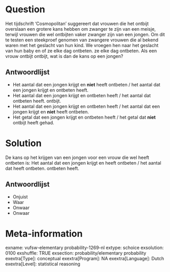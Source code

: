 Question
========
Het tijdschrift 'Cosmopolitan' suggereert dat vrouwen die het ontbijt overslaan een grotere kans hebben om zwanger te zijn van een meisje, terwijl vrouwen die wel ontbijten vaker zwanger zijn van een jongen. Om dit te testen een steekproef genomen van zwangere vrouwen die al bekend waren met het geslacht van hun kind. We vroegen hen naar het geslacht van hun baby en of ze elke dag ontbeten. ze elke dag ontbeten. Als een vrouw ontbijt ontbijt, wat is dan de kans op een jongen?

Antwoordlijst
----------
* Het aantal dat een jongen krijgt en **niet** heeft ontbeten / het aantal dat een jongen krijgt en ontbeten heeft.
* Het aantal dat een jongen krijgt en ontbeten heeft / het aantal dat ontbeten heeft. ontbijt.
* Het aantal dat een jongen krijgt en ontbeten heeft / het aantal dat een jongen krijgt en **niet** heeft ontbeten.
* Het getal dat een jongen krijgt en ontbeten heeft / het getal dat **niet** ontbijt heeft gehad.

Solution
========

De kans op het krijgen van een jongen voor een vrouw die wel heeft ontbeten is: Het aantal dat een jongen krijgt en heeft ontbeten / het aantal dat heeft ontbeten. ontbeten heeft.

Antwoordlijst
----------
* Onjuist
* Waar
* Onwaar
* Onwaar

Meta-information
================
exname: vufsw-elementary probability-1269-nl
extype: schoice
exsolution: 0100
exshuffle: TRUE
exsection: probability/elementary probability
exextra[Type]: conceptual
exextra[Program]: NA
exextra[Language]: Dutch
exextra[Level]: statistical reasoning

